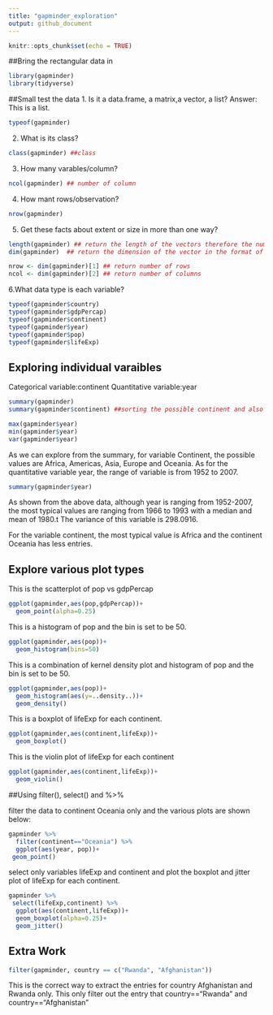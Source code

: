 ```yaml
---
title: "gapminder_exploration"
output: github_document
---
```


```r
knitr::opts_chunk$set(echo = TRUE)
```

##Bring the rectangular data in
```r
library(gapminder)
library(tidyverse)
```


##Small test the data
1. Is it a data.frame, a matrix,a vector, a list?
Answer: This is a list. 
```r
typeof(gapminder)
```

2. What is its class?

```r
class(gapminder) ##class
```

3. How many varables/column?
```r
ncol(gapminder) ## number of column
```


4. How mant rows/observation?
```r
nrow(gapminder)
```

5. Get these facts about extent or size in more than one way?
```r
length(gapminder) ## return the length of the vectors therefore the number of column
dim(gapminder)  ## return the dimension of the vector in the format of row by column, therefore, 1704 rows and 6 column for this database

nrow <- dim(gapminder)[1] ## return number of rows
ncol <- dim(gapminder)[2] ## return number of columns
```

6.What data type is each variable?
```r
typeof(gapminder$country)
typeof(gapminder$gdpPercap)
typeof(gapminder$continent)
typeof(gapminder$year)
typeof(gapminder$pop)
typeof(gapminder$lifeExp)
```


## Exploring individual varaibles
Categorical variable:continent
Quantitative variable:year
```r
summary(gapminder)
summary(gapminder$continent) ##sorting the possible continent and also the number of country each continent contains

max(gapminder$year)
min(gapminder$year)
var(gapminder$year)
```
As we can explore from the summary, for variable Continent, the possible values are Africa, Americas, Asia, Europe and Oceania. As for the quantitative variable year, the range of variable is from 1952 to 2007.

```r
summary(gapminder$year)
```
As shown from the above data, although year is ranging from 1952-2007, the most typical values are ranging from 1966 to 1993 with a median and mean of 1980.t The variance of this variable is 298.0916.

For the variable continent, the most typical value is Africa and the continent Oceania has less entries. 


## Explore various plot types
This is the scatterplot of pop vs gdpPercap 
```r
ggplot(gapminder,aes(pop,gdpPercap))+
  geom_point(alpha=0.25)
```

This is a histogram of pop and the bin is set to be 50.
```r
ggplot(gapminder,aes(pop))+
  geom_histogram(bins=50)
```
This is a combination of kernel density plot and histogram of pop and the bin is set to be 50.

```r
ggplot(gapminder,aes(pop))+
  geom_histogram(aes(y=..density..))+
  geom_density()
```
This is a boxplot of lifeExp for each continent.
```r
ggplot(gapminder,aes(continent,lifeExp))+
  geom_boxplot()
```

This is the violin plot of lifeExp for each continent
```r
ggplot(gapminder,aes(continent,lifeExp))+
  geom_violin()
```

##Using filter(), select() and %>% 

filter the data to continent Oceania only and the various plots are shown below:

```r
gapminder %>% 
  filter(continent=="Oceania") %>% 
  ggplot(aes(year, pop))+
 geom_point()
```

select only variables lifeExp and continent and plot the boxplot and jitter plot of lifeExp for each continent.
```r
gapminder %>% 
 select(lifeExp,continent) %>% 
  ggplot(aes(continent,lifeExp))+
  geom_boxplot(alpha=0.25)+
  geom_jitter()

```

## Extra Work
```r
filter(gapminder, country == c("Rwanda", "Afghanistan"))
```
This is the correct way to extract the entries for country Afghanistan and Rwanda only.
This only filter out the entry that country=="Rwanda" and country=="Afghanistan"



